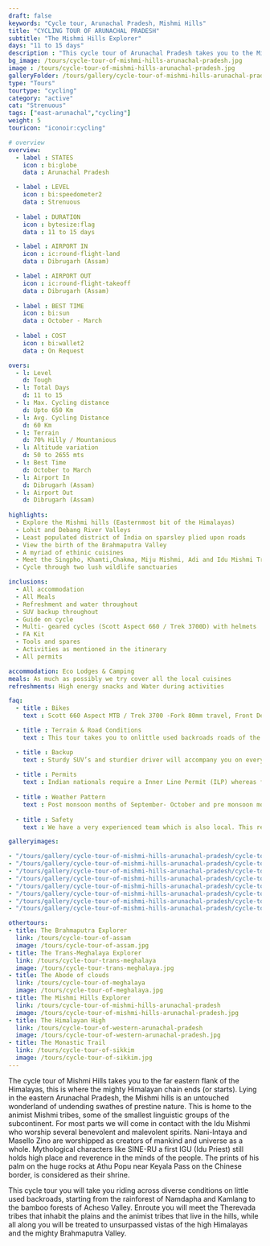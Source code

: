 ```yaml
---
draft: false
keywords: "Cycle tour, Arunachal Pradesh, Mishmi Hills"
title: "CYCLING TOUR OF ARUNACHAL PRADESH"
subtitle: "The Mishmi Hills Explorer"
days: "11 to 15 days"
description : "This cycle tour of Arunachal Pradesh takes you to the Mishmi Hills, easternmost flank of the Himalayan chain"
bg_image: /tours/cycle-tour-of-mishmi-hills-arunachal-pradesh.jpg
image : /tours/cycle-tour-of-mishmi-hills-arunachal-pradesh.jpg
galleryFolder: /tours/gallery/cycle-tour-of-mishmi-hills-arunachal-pradesh/
type: "Tours" 
tourtype: "cycling"
category: "active"
cat: "Strenuous"
tags: ["east-arunachal","cycling"]
weight: 5
touricon: "iconoir:cycling"

# overview
overview:
  - label : STATES
    icon : bi:globe
    data : Arunachal Pradesh 

  - label : LEVEL
    icon : bi:speedometer2
    data : Strenuous
    
  - label : DURATION
    icon : bytesize:flag
    data : 11 to 15 days

  - label : AIRPORT IN
    icon : ic:round-flight-land
    data : Dibrugarh (Assam)

  - label : AIRPORT OUT
    icon : ic:round-flight-takeoff
    data : Dibrugarh (Assam)
    
  - label : BEST TIME
    icon : bi:sun
    data : October - March
  
  - label : COST
    icon : bi:wallet2
    data : On Request

overs:
  - l: Level
    d: Tough
  - l: Total Days
    d: 11 to 15
  - l: Max. Cycling distance
    d: Upto 650 Km
  - l: Avg. Cycling Distance
    d: 60 Km
  - l: Terrain
    d: 70% Hilly / Mountanious
  - l: Altitude variation
    d: 50 to 2655 mts
  - l: Best Time 
    d: October to March
  - l: Airport In
    d: Dibrugarh (Assam)
  - l: Airport Out
    d: Dibrugarh (Assam)
    
highlights:
  - Explore the Mishmi hills (Easternmost bit of the Himalayas)
  - Lohit and Debang River Valleys
  - Least populated district of India on sparsley plied upon roads
  - View the birth of the Brahmaputra Valley
  - A myriad of ethinic cuisines
  - Meet the Singpho, Khamti,Chakma, Miju Mishmi, Adi and Idu Mishmi Tribe tribes
  - Cycle through two lush wildlife sanctuaries

inclusions:
  - All accommodation
  - All Meals
  - Refreshment and water throughout
  - SUV backup throughout
  - Guide on cycle
  - Multi- geared cycles (Scott Aspect 660 / Trek 3700D) with helmets
  - FA Kit
  - Tools and spares
  - Activities as mentioned in the itinerary
  - All permits

accommodation: Eco Lodges & Camping
meals: As much as possibly we try cover all the local cuisines
refreshments: High energy snacks and Water during activities

faq:
  - title : Bikes
    text : Scott 660 Aspect MTB / Trek 3700 -Fork 80mm travel, Front Derailleur Shimano FD-TX50 / 34.9mm, Rear Derailleur Shimano Tourney RD-TX35 21 Speed (Upgraded), Shifters Shimano ST-EF 41 L / 7R EZ-ire plus (Upgraded), Brakeset Tektro SCM-02 mech. Disc 160F/160Rmm Rotor, Front Tyre 6 26×2.1 / 30TPI, Rear Tyre 6 26×2.1 / 30TPI, Weight 13.6 kg / 29.98 lbs

  - title : Terrain & Road Conditions
    text : This tour takes you to onlittle used backroads roads of the eastern Himalayas and its surrounding plains, with a variety of road conditions. The road conditions change every year given the fickle nature of the mountains and its relationship with the monsoons. However for most part one would find well tarred roads with beautiful scenery all along. The route has multiple long climbs and equally long downhill sections

  - title : Backup
    text : Sturdy SUV’s and sturdier driver will accompany you on every trip. the condition of roads do not allow for larger vehicles, however do our best to provide you the best in comfort in relation to the routes that we ply on. These vehicles are along right from your airport pick up to your drop back to the airport.
    
  - title : Permits
    text : Indian nationals require a Inner Line Permit (ILP) whereas foreign nationals require Restricted Area Permits (RAP), both of which have a certain fees applicable.
  
  - title : Weather Pattern
    text : Post monsoon months of September- October and pre monsoon months of March-April are very pleasant with blue skies and a fair days. Peak winters are from November to February with the mercury coming down below 0 C.
    
  - title : Safety
    text : We have a very experienced team which is also local. This reflects in the overall safety of our tours. Rest assured your guides know where extra attention is required and when. All our routes are well known to us, we know where the nearest medical facilities are, we know whom to contact if in case of an emergency, we know all the alternate routes in case of road blockages. We have CASEVAC protocols in place to streamline the process in case of emergencies. You can rest easy knowing that in the outdoors in general and this region in particular you are in safe hands with us.  

galleryimages:

- "/tours/gallery/cycle-tour-of-mishmi-hills-arunachal-pradesh/cycle-tour-of-mishmi-hills-arunachal-pradesh1.jpg"
- "/tours/gallery/cycle-tour-of-mishmi-hills-arunachal-pradesh/cycle-tour-of-mishmi-hills-arunachal-pradesh2.jpg"
- "/tours/gallery/cycle-tour-of-mishmi-hills-arunachal-pradesh/cycle-tour-of-mishmi-hills-arunachal-pradesh3.jpg"
- "/tours/gallery/cycle-tour-of-mishmi-hills-arunachal-pradesh/cycle-tour-of-mishmi-hills-arunachal-pradesh4.jpg"
- "/tours/gallery/cycle-tour-of-mishmi-hills-arunachal-pradesh/cycle-tour-of-mishmi-hills-arunachal-pradesh5.jpg"
- "/tours/gallery/cycle-tour-of-mishmi-hills-arunachal-pradesh/cycle-tour-of-mishmi-hills-arunachal-pradesh6.jpg"
- "/tours/gallery/cycle-tour-of-mishmi-hills-arunachal-pradesh/cycle-tour-of-mishmi-hills-arunachal-pradesh7.jpg"
- "/tours/gallery/cycle-tour-of-mishmi-hills-arunachal-pradesh/cycle-tour-of-mishmi-hills-arunachal-pradesh8.jpg"

othertours:
- title: The Brahmaputra Explorer 
  link: /tours/cycle-tour-of-assam
  image: /tours/cycle-tour-of-assam.jpg
- title: The Trans-Meghalaya Explorer
  link: /tours/cycle-tour-trans-meghalaya
  image: /tours/cycle-tour-trans-meghalaya.jpg
- title: The Abode of clouds 
  link: /tours/cycle-tour-of-meghalaya
  image: /tours/cycle-tour-of-meghalaya.jpg
- title: The Mishmi Hills Explorer 
  link: /tours/cycle-tour-of-mishmi-hills-arunachal-pradesh
  image: /tours/cycle-tour-of-mishmi-hills-arunachal-pradesh.jpg
- title: The Himalayan High
  link: /tours/cycle-tour-of-western-arunachal-pradesh
  image: /tours/cycle-tour-of-western-arunachal-pradesh.jpg 
- title: The Monastic Trail
  link: /tours/cycle-tour-of-sikkim
  image: /tours/cycle-tour-of-sikkim.jpg
---
```



The cycle tour of Mishmi Hills takes you to the far eastern flank of the Himalayas, this is where the mighty Himalayan chain ends (or starts). Lying in the eastern Arunachal Pradesh, the Mishmi hills is an untouched wonderland of undending swathes of prestine nature. This is home to the animist Mishmi tribes, some of the smallest linguistic groups of the subcontinent. For most parts we will come in contact with the Idu Mishmi who worship several benevolent and malevolent spirits. Nani-Intaya and Masello Zino are worshipped as creators of mankind and universe as a whole. Mythological characters like SINE-RU a first IGU (Idu Priest) still holds high place and reverence in the minds of the people. The prints of his palm on the huge rocks at Athu Popu near Keyala Pass on the Chinese border, is considered as their shrine. 

This cycle tour you will take you riding across diverse conditions on little used backroads, starting from the rainforest of Namdapha and Kamlang to the bamboo forests of Acheso Valley. Enroute you will meet the Therevada tribes that inhabit the plains and the animist tribes that live in the hills, while all along you will be treated to unsurpassed vistas of the high Himalayas and the mighty Brahmaputra Valley.
